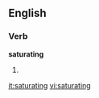 
==English==

===Verb===
'''saturating'''

# {{present participle of|[[saturate]]}}

[[it:saturating]]
[[vi:saturating]]